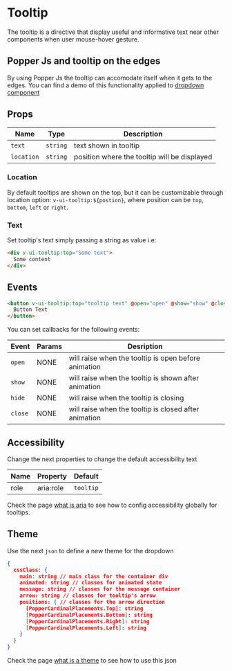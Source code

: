 
# Tooltip

The tooltip is a directive that display useful and informative text near other components when user mouse-hover gesture.

<Canvas>
<Story id="ui-bootstrap-tooltip--top" />
</Canvas>

## Popper Js and tooltip on the edges
By using Popper Js the tooltip can accomodate itself when it gets to the edges.
You can find a demo of this functionality applied to [dropdown component](/story/ui-bootstrap-dropdown--edge)

## Props

| Name | Type | Description |
| ---- | ---- | ----------- |
| `text`| `string` | text shown in tooltip |
| `location`| `string` | position where the tooltip will be displayed |

### Location

By default tooltips are shown on the top, but it can be customizable through location option: `v-ui-tooltip:${postion}`, where position can be `top`, `bottom`, `left` or `right`.

<Canvas>
<Story id="ui-bootstrap-tooltip--top"/>
<Story id="ui-bootstrap-tooltip--left"/>
<Story id="ui-bootstrap-tooltip--right"/>
<Story id="ui-bootstrap-tooltip--bottom"/>
</Canvas>

### Text
Set tooltip's text simply passing a string as value i.e:
```html
<div v-ui-tooltip:top="Some text">
  Some content
</div>
```
## Events

```html
<button v-ui-tooltip:top="tooltip text" @open="open" @show="show" @close="close" @hide="hide">
  Button Text
</button>
```

You can set callbacks for the following events:

| Event | Params | Desription |
| ----- | ------ | ---------- |
| `open` | NONE | will raise when the tooltip is open before animation |
| `show` | NONE | will raise when the tooltip is shown after animation |
| `hide` | NONE | will raise when the tooltip is closing |
| `close` | NONE | will raise when the tooltip is closed after animation |

## Accessibility
Change the next properties to change the default accessibility text

| Name | Property | Default |
| ---- | -------- | ------- |
| role | aria:role | `tooltip` |

Check the page [what is aria](/docs/docs-aria--page#what-is-aria-config) to see how to config accessibility globally for tooltips.

## Theme
Use the next `json` to define a new theme for the dropdown

```json
{
  cssClass: {
    main: string // main class for the container div
    animated: string // classes for animated state
    message: string // classes for the message container
    arrow: string // classes for tooltip's arrow
    positions: { // classes for the arrow direction
      [PopperCardinalPlacements.Top]: string
      [PopperCardinalPlacements.Bottom]: string
      [PopperCardinalPlacements.Right]: string
      [PopperCardinalPlacements.Left]: string
    }
  }
}
```

Check the page [what is a theme](/docs/docs-theming--page#what-is-a-theme) to see how to use this json

